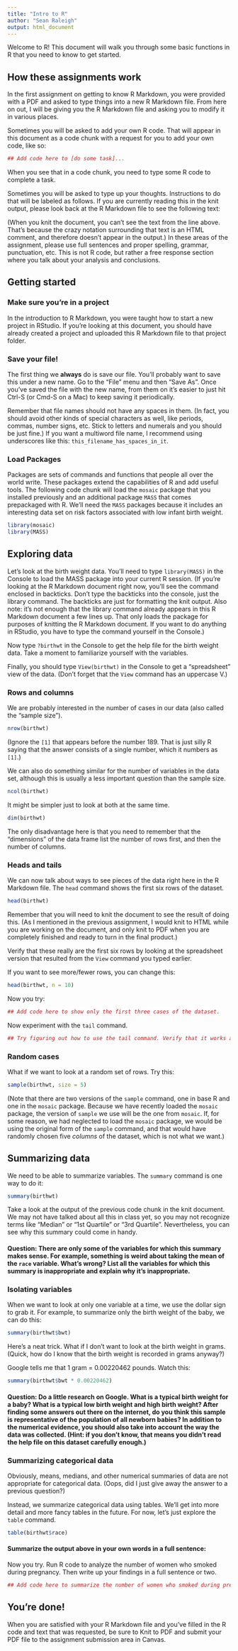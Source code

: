 ```yaml
---
title: "Intro to R"
author: "Sean Raleigh"
output: html_document
---
```


Welcome to R! This document will walk you through some basic functions in R that you need to know to get started.

## How these assignments work

In the first assignment on getting to know R Markdown, you were provided with a PDF and asked to type things into a new R Markdown file. From here on out, I will be giving you the R Markdown file and asking you to modify it in various places.

Sometimes you will be asked to add your own R code. That will appear in this document as a code chunk with a request for you to add your own code, like so:

```r
## Add code here to [do some task]...
```

When you see that in a code chunk, you need to type some R code to complete a task.

Sometimes you will be asked to type up your thoughts. Instructions to do that will be labeled as follows. If you are currently reading this in the knit output, please look back at the R Markdown file to see the following text:

<!-- Please write up your answer in the space below -->

(When you knit the document, you can't see the text from the line above. That's because the crazy notation surrounding that text is an HTML comment, and therefore doesn't appear in the output.) In these areas of the assignment, please use full sentences and proper spelling, grammar, punctuation, etc. This is not R code, but rather a free response section where you talk about your analysis and conclusions.

##  Getting started

### Make sure you're in a project

In the introduction to R Markdown, you were taught how to start a new project in RStudio. If you're looking at this document, you should have already created a project and uploaded this R Markdown file to that project folder.

### Save your file!

The first thing we **always** do is save our file. You'll probably want to save this under a new name. Go to the "File" menu and then "Save As". Once you've saved the file with the new name, from them on it's easier to just hit Ctrl-S (or Cmd-S on a Mac) to keep saving it periodically. 

Remember that file names should not have any spaces in them. (In fact, you should avoid other kinds of special characters as well, like periods, commas, number signs, etc. Stick to letters and numerals and you should be just fine.) If you want a multiword file name, I recommend using underscores like this: `this_filename_has_spaces_in_it`.

### Load Packages

Packages are sets of commands and functions that people all over the world write. These packages extend the capabilities of R and add useful tools. The following code chunk will load the `mosaic` package that you installed previously and an additional package `MASS` that comes prepackaged with R. We'll need the `MASS` packages because it includes an interesting data set on risk factors associated with low infant birth weight.

```r
library(mosaic)
library(MASS)
```

## Exploring data

Let's look at the birth weight data. You'll need to type `library(MASS)` in the Console to load the MASS package into your current R session. (If you're looking at the R Markdown document right now, you'll see the command enclosed in backticks. Don't type the backticks into the console, just the library command. The backticks are just for formatting the knit output. Also note: it's not enough that the library command already appears in this R Markdown document a few lines up. That only loads the package for purposes of knitting the R Markdown document. If you want to do anything in RStudio, you have to type the command yourself in the Console.)

Now type `?birthwt` in the Console to get the help file for the birth weight data. Take a moment to familiarize yourself with the variables.

Finally, you should type `View(birthwt)` in the Console to get a "spreadsheet" view of the data. (Don't forget that the `View` command has an uppercase V.)

### Rows and columns

We are probably interested in the number of cases in our data (also called the "sample size").

```r
nrow(birthwt)
```

(Ignore the `[1]` that appears before the number 189. That is just silly R saying that the answer consists of a single number, which it numbers as `[1]`.)

We can also do something similar for the number of variables in the data set, although this is usually a less important question than the sample size.

```r
ncol(birthwt)
```

It might be simpler just to look at both at the same time.

```r
dim(birthwt)
```

The only disadvantage here is that you need to remember that the "dimensions" of the data frame list the number of rows first, and then the number of columns.

### Heads and tails

We can now talk about ways to see pieces of the data right here in the R Markdown file. The `head` command shows the first six rows of the dataset.

```r
head(birthwt)
```

Remember that you will need to knit the document to see the result of doing this. (As I mentioned in the previous assignment, I would knit to HTML while you are working on the document, and only knit to PDF when you are completely finished and ready to turn in the final product.)

Verify that these really are the first six rows by looking at the spreadsheet version that resulted from the `View` command you typed earlier.

If you want to see more/fewer rows, you can change this:

```r
head(birthwt, n = 10)
```

Now you try:

```r
## Add code here to show only the first three cases of the dataset. 

```

Now experiment with the `tail` command.

```r
## Try figuring out how to use the tail command. Verify that it works as expected by comparing your output in the knit document to the spreadsheet View.

```

### Random cases

What if we want to look at a random set of rows. Try this:

```r
sample(birthwt, size = 5)
```

(Note that there are two versions of the `sample` command, one in base R and one in the `mosaic` package. Because we have recently loaded the `mosaic` package, the version of `sample` we use will be the one from `mosaic`. If, for some reason, we had neglected to load the `mosaic` package, we would be using the original form of the `sample` command, and that would have randomly chosen five *columns* of the dataset, which is not what we want.)

## Summarizing data

We need to be able to summarize variables. The `summary` command is one way to do it:

```r
summary(birthwt)
```

Take a look at the output of the previous code chunk in the knit document. We may not have talked about all this in class yet, so you may not recognize terms like "Median" or "1st Quartile" or "3rd Quartile". Nevertheless, you can see why this summary could come in handy.

#### Question: There are only some of the variables for which this summary makes sense. For example, something is weird about taking the mean of the `race` variable. What's wrong? List all the variables for which this summary is inappropriate and explain why it's inappropriate.
<!-- Please write up your answer in the space below -->

### Isolating variables

When we want to look at only one variable at a time, we use the dollar sign to grab it. For example, to summarize only the birth weight of the baby, we can do this:

```r
summary(birthwt$bwt)
```

Here's a neat trick. What if I don't want to look at the birth weight in grams. (Quick, how do I know that the birth weight is recorded in grams anyway?)

Google tells me that 1 gram = 0.00220462 pounds. Watch this:

```r
summary(birthwt$bwt * 0.00220462)
```

#### Question: Do a little research on Google. What is a typical birth weight for a baby? What is a typical low birth weight and high birth weight? After finding some answers out there on the internet, do you think this sample is representative of the population of all newborn babies? In addition to the numerical evidence, you should also take into account the way the data was collected. (Hint: if you don't know, that means you didn't read the help file on this dataset carefully enough.)
<!-- Please write up your answer in the space below -->

### Summarizing categorical data

Obviously, means, medians, and other numerical summaries of data are not appropriate for categorical data. (Oops, did I just give away the answer to a previous question?)

Instead, we summarize categorical data using tables. We'll get into more detail and more fancy tables in the future. For now, let's just explore the `table` command.

```r
table(birthwt$race)
```

#### Summarize the output above in your own words in a full sentence:
<!-- Please write up your answer in the space below -->

Now you try. Run R code to analyze the number of women who smoked during pregnancy. Then write up your findings in a full sentence or two.

```r
## Add code here to summarize the number of women who smoked during pregnancy.
```

<!-- Please write up your analysis in the space below -->

## You're done!

When you are satisfied with your R Markdown file and you've filled in the R code and text that was requested, be sure to Knit to PDF and submit your PDF file to the assignment submission area in Canvas.
